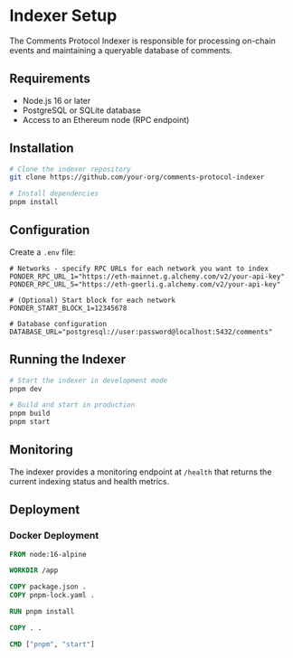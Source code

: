 # Indexer Setup

The Comments Protocol Indexer is responsible for processing on-chain events and maintaining a queryable database of comments.

## Requirements

- Node.js 16 or later
- PostgreSQL or SQLite database
- Access to an Ethereum node (RPC endpoint)

## Installation

```bash
# Clone the indexer repository
git clone https://github.com/your-org/comments-protocol-indexer

# Install dependencies
pnpm install
```

## Configuration

Create a `.env` file:

```env
# Networks - specify RPC URLs for each network you want to index
PONDER_RPC_URL_1="https://eth-mainnet.g.alchemy.com/v2/your-api-key"
PONDER_RPC_URL_5="https://eth-goerli.g.alchemy.com/v2/your-api-key"

# (Optional) Start block for each network
PONDER_START_BLOCK_1=12345678

# Database configuration
DATABASE_URL="postgresql://user:password@localhost:5432/comments"
```

## Running the Indexer

```bash
# Start the indexer in development mode
pnpm dev

# Build and start in production
pnpm build
pnpm start
```

## Monitoring

The indexer provides a monitoring endpoint at `/health` that returns the current indexing status and health metrics.

## Deployment

### Docker Deployment
```dockerfile
FROM node:16-alpine

WORKDIR /app

COPY package.json .
COPY pnpm-lock.yaml .

RUN pnpm install

COPY . .

CMD ["pnpm", "start"]
``` 